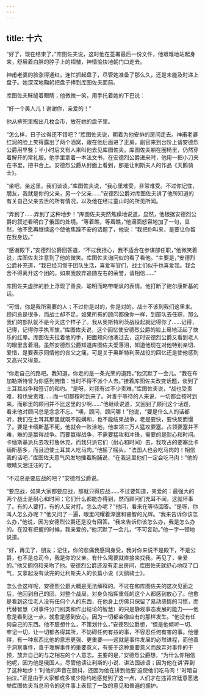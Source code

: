 ```yaml
---
---
---
```

title: 十六
---



“好了，现在结束了，”库图佐夫说，这时他在签署最后一份文件，他艰难地站起身来，舒展着白胖的脖子上的褶皱，神情愉快地朝门口走去。

神甫老婆的脸涨得通红，连忙抓起盘子，尽管她准备了那么久，还是未能及时递上盘子。她深深地鞠躬把盘子捧到库图佐夫面前。

库图佐夫眯缝着眼睛；他微微一笑，用手托着她的下巴说：

“好一个美人儿！谢谢你，亲爱的！”

他从裤兜里掏出几枚金币，放在她的盘子里。

“怎么样，日子过得还不错吧？”库图佐夫说，朝着为他安排的房间走去。神甫老婆红润的脸上笑得露出了两个酒窝，跟在他后面进了正房。副官来到台阶上请安德烈公爵用早餐；半小时后又有人来叫他去见库图佐夫。库图佐夫躺在圈椅里，仍然穿着解开的常礼服。他手里拿着一本法文书，在安德烈公爵进来时，他用一把小刀夹在书里，把书合上。安德烈公爵从封面上看到，那是让利斯夫人的作品《天鹅骑士》。

“坐吧，坐这里，我们谈谈。”库图佐夫说，“我心里难受，非常难受。不过你记住，朋友，我就是你的父亲，另一个父亲……”安德烈公爵对库图佐夫讲了他所知道的有关自己父亲去世的所有情况，以及他在经过童山时的所见所闻。

“弄到了……弄到了这种地步！”库图佐夫突然焦躁地说道，显然，他根据安德烈公爵的叙述看明白了俄国的处境。“等着瞧，等着瞧，”他满面怒容地加了一句，显然，他不愿再继续这个使他焦躁不安的话题了，他说：“我把你叫来，是要让你留在我身边。”

“感谢殿下，”安德烈公爵回答道，“不过我担心，我不适合在参谋部任职，”他微笑着说，库图佐夫注意到了他的微笑。库图佐夫询问似的看了看他。“主要是，”安德烈公爵补充道，“我已经习惯于团队生活，喜爱军官们，战士们似乎也喜爱我。我会舍不得离开这个团的。如果我放弃追随左右的荣誉，请相信……”

库图佐夫虚胖的脸上浮现了善良、聪明而略带嘲讽的表情。他打断了鲍尔康斯基的话。

“可惜，你是我所需要的人；不过你是对的，你是对的。战士不该到我们这里来。顾问总是很多，而战士却不足。如果所有的顾问都像你一样，到部队去任职，那么我们的部队就不是今天这个样子了。我从奥斯特利茨战役起就记得你了……记得，记得，记得你手执军旗。”库图佐夫说，这个回忆使安德烈公爵的脸上蓦地泛起了快乐的红晕。库图佐夫拉着他的手，把面颊向他凑过去，这时安德烈公爵又看到老人的眼里含着泪。虽然安德烈公爵知道库图佐夫爱落泪，知道他现在对他特别亲切、爱惜，是要表示同情他的丧父之痛，可是关于奥斯特利茨战役的回忆还是使他感到又高兴又得意。

“你走自己的路吧。我知道，你走的是一条光荣的道路。”他沉默了一会儿。“我在布加勒斯特曾为你感到惋惜：当时不得不派个人去。”接着库图佐夫改变话题，谈到了土耳其战争和签订的和约。“是呀，对我有过不少责难，”库图佐夫说，“战也受责难，和也受责难……而一切都按时到来了。对善于等待的人来说，一切都会按时到来。而那里的顾问并不比这里的少啊……”他继续说道，又回到了顾问这个话题，看来他对顾问总是念念不忘。“噢，顾问，顾问哪！”他说，“要是什么人的话都听，我们在土耳其那里就既不能媾和，也不能结束战争。老是要快，要快反而慢了。要是卡缅斯基不死，他就会一败涂地。他率领三万人猛攻要塞。占领要塞并不难，难的是赢得战争。而要赢得战争，不需要猛攻和冲锋，需要的是耐心和时间。卡缅斯基派兵去攻打鲁休克，而我只派它们（耐心和时间）去，我攻占的要塞比卡缅斯基多，而且迫使土耳其人吃马肉。”他摇了摇头。“法国人也会吃马肉的！相信我的话吧，”库图佐夫意气风发地捶着胸脯说，“在我这里他们一定会吃马肉！”他的眼睛又泪汪汪的了。

“不过总是要应战的吧？”安德烈公爵说。

“要应战，如果大家都要应战，那就只得应战……不过要知道，亲爱的：最强大的两个战士是耐心和时间；它们什么都能办得到，然而顾问们充耳不闻，这就坏事了。有的人要打，有的人反对打。怎么办呢？”他问，看来在等待回答。“是呀，你叫人怎么办呢？”他又问了一遍，眼里闪耀着深邃和睿智的光辉。“我来告诉你该怎么办，”他说，因为安德烈公爵还是没有回答。“我来告诉你该怎么办，我是怎么办的。在没有把握的时候，我亲爱的，”他沉默了一会儿，“不可妄动。”他一字一顿地说道。

“好，再见了，朋友；记住，你的悲痛我感同身受，我对你来说不是殿下，不是公爵，也不是总司令，我是你的父亲。有什么需要就直接来找我。再见了，亲爱的。”他又拥抱和亲吻了他。安德烈公爵还没有走出房间，库图佐夫就舒心地叹了口气，又拿起没有读完的让利斯夫人的长篇小说《天鹅骑士》。

怎么会这样呢，安德烈公爵大概是无法解释的。不过在和库图佐夫的这次见面之后，他回到自己的团，对整个战局，对身负指挥重任的这个人都感到放心了。他愈是看到这位老人没有任何个人的东西，在他身上仿佛只保留了易动感情的习惯，而代替智慧（对事件分门别类和作出结论的智慧）的只是静观事态发展的能力——他愈是看到这一点，就愈是感到安心，因为一切都会像应有的那样发生。“他没有任何自己的东西。他不臆想什么，不策划什么，”安德烈公爵想，“但是他倾听一切、牢记一切，让一切都各得其所，不妨碍任何有益的事，不容忍任何有害的事。他懂得，有一种东西比他的意志更强、更重要——这就是事件发展的必然进程，而他善于洞察事件，善于理解事件的重要意义，有鉴于这种重要意义而放弃对事件的干预，放弃自己的与之相左的个人意志。主要的是，”安德烈公爵想，“为什么你相信他呢，因为他是俄国人，尽管他读让利斯的小说、讲法国谚语；因为他在讲‘弄到了这种地步！’时他的声音在颤抖，还因为他在讲到他要‘迫使他们吃马肉！’时暗自抽泣。”正是由于大家都或多或少隐约地感觉到了这一点，人们才在违背宫廷意愿选举库图佐夫当总司令的这件事上表现了一致的意见和普遍的拥护。